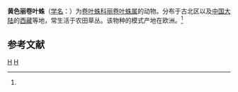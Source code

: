 {{Speciesbox
| taxon = Nigma flavescens
| binomial_authority = (Walckenaer, 1830)<ref name='id14050'>{{cite web| url =http://www.bioinfo.cn/db05/BjdwSpecies.php?action=view&id=14050| title =黄色丽卷叶蛛| work =《中国动物物种编目数据库》| publisher =中国科学院微生物研究所| author =中国科学院动物研究所| accessdate =2009-04-28| deadurl =yes| archiveurl =https://web.archive.org/web/20160305032258/http://www.bioinfo.cn/db05/BjdwSpecies.php?action=view&id=14050| archivedate =2016-03-05}}</ref>
}}

'''黄色丽卷叶蛛'''（[[学名|学名]]：{{lang|la|''Nigma flavescens''}}）为[[卷叶蛛科|卷叶蛛科]][[丽卷叶蛛属|丽卷叶蛛属]]的动物。分布于古北区以及[[中国大陆|中国大陆]]的[[西藏|西藏]]等地，常生活于农田草丛。该物种的模式产地在欧洲。<ref name='id14050'/>

== 参考文献 ==
{{reflist}}

{{蜘蛛小作品}}

{{taxonbar}}
[[Category:_1830年描述的动物|H]]
[[Category:丽卷叶蛛属|H]]